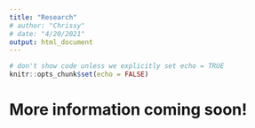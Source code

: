 ```yaml
---
title: "Research"
# author: "Chrissy"
# date: "4/20/2021"
output: html_document
---
```


```r
# don't show code unless we explicitly set echo = TRUE
knitr::opts_chunk$set(echo = FALSE)

```

# More information coming soon!
